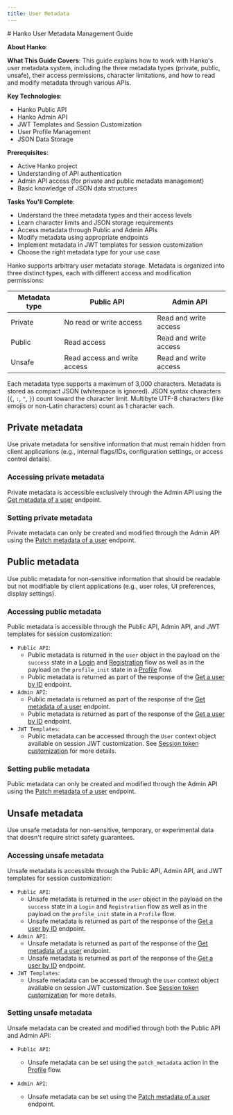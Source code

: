 ```yaml
---
title: User Metadata
---
```



<div class="hidden">
# Hanko User Metadata Management Guide

**About Hanko**:
<HankoAbout />

**What This Guide Covers**: This guide explains how to work with Hanko's user metadata system, including the three metadata types (private, public, unsafe), their access permissions, character limitations, and how to read and modify metadata through various APIs.

**Key Technologies**: 
- Hanko Public API
- Hanko Admin API
- JWT Templates and Session Customization
- User Profile Management
- JSON Data Storage

**Prerequisites**: 
- Active Hanko project
- Understanding of API authentication
- Admin API access (for private and public metadata management)
- Basic knowledge of JSON data structures

**Tasks You'll Complete**:
- Understand the three metadata types and their access levels
- Learn character limits and JSON storage requirements
- Access metadata through Public and Admin APIs
- Modify metadata using appropriate endpoints
- Implement metadata in JWT templates for session customization
- Choose the right metadata type for your use case
</div>

Hanko supports arbitrary user metadata storage. Metadata is organized into three distinct types, each with different access and modification permissions:

| Metadata type | Public API                   | Admin API             |
|---------------|------------------------------|-----------------------|
| Private       | No read or write access      | Read and write access |
| Public        | Read access                  | Read and write access |
| Unsafe        | Read access and write access | Read and write access |

Each metadata type supports a maximum of 3,000 characters. Metadata is stored as compact JSON (whitespace is ignored).
JSON syntax characters (`{`, `:`, `"`, `}`) count toward the character limit.
Multibyte UTF-8 characters (like emojis or non-Latin characters) count as 1 character each.

## Private metadata

Use private metadata for sensitive information that must remain hidden from client applications (e.g., internal flags/IDs, configuration settings, or access control details).

### Accessing private metadata

Private metadata is accessible exclusively through the Admin API using the
[Get metadata of a user](/api-reference/admin/user-metadata-management/get-metadata-of-a-user)
endpoint.

### Setting private metadata

Private metadata can only be created and modified through the Admin API using the
[Patch metadata of a user](/api-reference/admin/user-metadata-management/patch-metadata-of-a-user) endpoint.

## Public metadata

Use public metadata for non-sensitive information that should be readable but not modifiable by client applications
(e.g., user roles, UI preferences, display settings).

### Accessing public metadata

Public metadata is accessible through the Public API, Admin API, and JWT templates for session customization:

- `Public API`:
    - Public metadata is returned in the `user` object in the payload on the `success` state in a
      [Login](/api-reference/flow/login) and [Registration](/api-reference/flow/registration) flow as well
      as in the payload on the `profile_init` state in a [Profile](/api-reference/flow/profile) flow.
    - Public metadata is returned as part of the response of the
      [Get a user by ID](/api-reference/public/user-management/get-a-user-by-id) endpoint.
- `Admin API`:
    - Public metadata is returned as part of the response of the
      [Get metadata of a user](/api-reference/admin/user-metadata-management/get-metadata-of-a-user)
      endpoint.
    - Public metadata is returned as part of the response of the
      [Get a user by ID](/api-reference/admin/user-management/get-a-user-by-id) endpoint.
- `JWT Templates`:
    - Public metadata can be accessed through the `User` context object available on session JWT customization.
      See [Session token customization](/guides/session-management#session-token-customization) for more
      details.

### Setting public metadata

Public metadata can only be created and modified through the Admin API using the
[Patch metadata of a user](/api-reference/admin/user-metadata-management/patch-metadata-of-a-user) endpoint.

## Unsafe metadata

Use unsafe metadata for non-sensitive, temporary, or experimental data that doesn't require strict safety guarantees.

### Accessing unsafe metadata

Unsafe metadata is accessible through the Public API, Admin API, and JWT templates for session customization:

- `Public API`:
  - Unsafe metadata is returned in the `user` object in the payload on the `success` state in a `Login` and `Registration` flow as well
    as in the payload on the `profile_init` state in a `Profile` flow.
  - Unsafe metadata is returned as part of the response of the
    [Get a user by ID](/api-reference/public/user-management/get-a-user-by-id) endpoint.
- `Admin API`:
  - Unsafe metadata is returned as part of the response of the
    [Get metadata of a user](/api-reference/admin/user-metadata-management/get-metadata-of-a-user)
    endpoint.
  - Unsafe metadata is returned as part of the response of the
    [Get a user by ID](/api-reference/admin/user-management/get-a-user-by-id) endpoint.
- `JWT Templates`:
  - Unsafe metadata can be accessed through the `User` context object available on session JWT customization.
    See [Session token customization](/guides/session-management#session-token-customization) for more
    details.


### Setting unsafe metadata

Unsafe metadata can be created and modified through both the Public API and Admin API:

- `Public API`:
    - Unsafe metadata can be set using the `patch_metadata` action in the
      [Profile](/api-reference/flow/profile) flow.

- `Admin API`:
    - Unsafe metadata can be set using the
      [Patch metadata of a user](/api-reference/admin/user-metadata-management/patch-metadata-of-a-user)
        endpoint.

